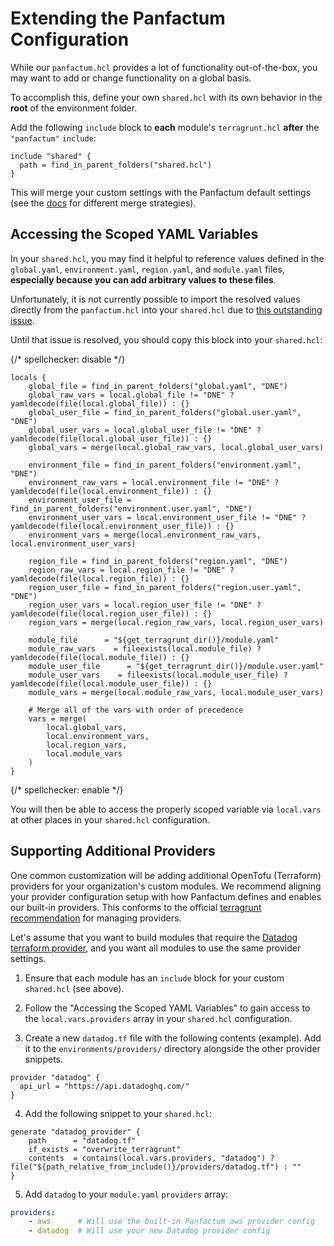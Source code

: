 # Extending the Panfactum Configuration

While our `panfactum.hcl` provides a lot of functionality out-of-the-box, you may want to add or change
functionality on a global basis.

To accomplish this, define your own `shared.hcl` with its own behavior in the **root** of the environment folder.

Add the following `include` block to **each** module's `terragrunt.hcl` **after** the `"panfactum"` `include`:

```hcl
include "shared" {
  path = find_in_parent_folders("shared.hcl")
}
```

This will merge your custom settings with the Panfactum default settings (see the
[docs](https://terragrunt.gruntwork.io/docs/reference/config-blocks-and-attributes/#include) for different merge strategies).

## Accessing the Scoped YAML Variables

In your `shared.hcl`, you may find it helpful to reference values defined in the `global.yaml`, `environment.yaml`,
`region.yaml`, and `module.yaml` files, **especially because you can add arbitrary values to these files**.

Unfortunately, it is not currently possible to import the resolved values
directly from the `panfactum.hcl` into your `shared.hcl` due to [this outstanding issue](https://github.com/gruntwork-io/terragrunt/issues/1566).

Until that issue is resolved, you should copy this block into your `shared.hcl`:

{/* spellchecker: disable */}

```hcl
locals {
    global_file = find_in_parent_folders("global.yaml", "DNE")
    global_raw_vars = local.global_file != "DNE" ? yamldecode(file(local.global_file)) : {}
    global_user_file = find_in_parent_folders("global.user.yaml", "DNE")
    global_user_vars = local.global_user_file != "DNE" ? yamldecode(file(local.global_user_file)) : {}
    global_vars = merge(local.global_raw_vars, local.global_user_vars)

    environment_file = find_in_parent_folders("environment.yaml", "DNE")
    environment_raw_vars = local.environment_file != "DNE" ? yamldecode(file(local.environment_file)) : {}
    environment_user_file = find_in_parent_folders("environment.user.yaml", "DNE")
    environment_user_vars = local.environment_user_file != "DNE" ? yamldecode(file(local.environment_user_file)) : {}
    environment_vars = merge(local.environment_raw_vars, local.environment_user_vars)

    region_file = find_in_parent_folders("region.yaml", "DNE")
    region_raw_vars = local.region_file != "DNE" ? yamldecode(file(local.region_file)) : {}
    region_user_file = find_in_parent_folders("region.user.yaml", "DNE")
    region_user_vars = local.region_user_file != "DNE" ? yamldecode(file(local.region_user_file)) : {}
    region_vars = merge(local.region_raw_vars, local.region_user_vars)

    module_file      = "${get_terragrunt_dir()}/module.yaml"
    module_raw_vars    = fileexists(local.module_file) ? yamldecode(file(local.module_file)) : {}
    module_user_file      = "${get_terragrunt_dir()}/module.user.yaml"
    module_user_vars    = fileexists(local.module_user_file) ? yamldecode(file(local.module_user_file)) : {}
    module_vars = merge(local.module_raw_vars, local.module_user_vars)

    # Merge all of the vars with order of precedence
    vars = merge(
        local.global_vars,
        local.environment_vars,
        local.region_vars,
        local.module_vars
    )
}
```

{/* spellchecker: enable */}

You will then be able to access the properly scoped variable via `local.vars` at other places in your `shared.hcl` configuration.

## Supporting Additional Providers

One common customization will be adding additional OpenTofu (Terraform) providers for your organization's
custom modules. We recommend aligning your provider configuration setup with how Panfactum
defines and enables our built-in providers. This conforms to the official
[terragrunt recommendation](https://terragrunt.gruntwork.io/docs/features/keep-your-terraform-code-dry/#dry-common-terraform-code-with-terragrunt-generate-blocks)
for managing providers.

Let's assume that you want to build modules that require the [Datadog terraform provider](https://registry.terraform.io/providers/DataDog/datadog/latest/docs), and you want all modules
to use the same provider settings.

1. Ensure that each module has an `include` block for your custom `shared.hcl` (see above).

2. Follow the "Accessing the Scoped YAML Variables" to gain access to the `local.vars.providers` array in your `shared.hcl` configuration.

3. Create a new `datadog.tf` file with the following contents (example). Add it to the `environments/providers/` directory
   alongside the other provider snippets.

```hcl
provider "datadog" {
  api_url = "https://api.datadoghq.com/"
}
```

4. Add the following snippet to your `shared.hcl`:

```hcl
generate "datadog_provider" {
    path      = "datadog.tf"
    if_exists = "overwrite_terragrunt"
    contents  = contains(local.vars.providers, "datadog") ? file("${path_relative_from_include()}/providers/datadog.tf") : ""
}
```

5. Add `datadog` to your `module.yaml` `providers` array:

```yaml
providers:
    - aws      # Will use the built-in Panfactum aws provider config
    - datadog  # Will use your new Datadog provider config
```
